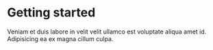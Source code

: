 # Getting started

Veniam et duis labore in velit velit ullamco est voluptate aliqua amet id. Adipisicing ea ex magna cillum culpa.
